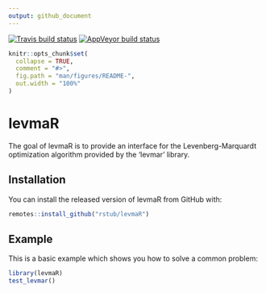```yaml
---
output: github_document
---
```


<!-- README.md is generated from README.Rmd. Please edit that file -->

[![Travis build status](https://travis-ci.org/rstub/levmaR.svg?branch=master)](https://travis-ci.org/rstub/levmaR)
[![AppVeyor build status](https://ci.appveyor.com/api/projects/status/github/rstub/levmaR?branch=master&svg=true)](https://ci.appveyor.com/project/rstub/levmaR)

```r
knitr::opts_chunk$set(
  collapse = TRUE,
  comment = "#>",
  fig.path = "man/figures/README-",
  out.width = "100%"
)
```
# levmaR

The goal of levmaR is to provide an interface for the Levenberg-Marquardt optimization algorithm provided by the 'levmar' library.

## Installation

You can install the released version of levmaR from GitHub with:

``` r
remotes::install_github("rstub/levmaR")
```

## Example

This is a basic example which shows you how to solve a common problem:

```r
library(levmaR)
test_levmar()
```


